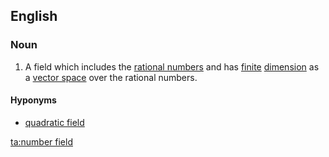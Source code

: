 ==English==
{{wikipedia}}

===Noun===
{{en-noun|sg=[[number]] [[field]]}}

# {{mathematics}} A field which includes the [[rational number]]s and has [[finite]] [[dimension]] as a [[vector space]] over the rational numbers.

====Hyponyms====
* [[quadratic field]]

[[ta:number field]]